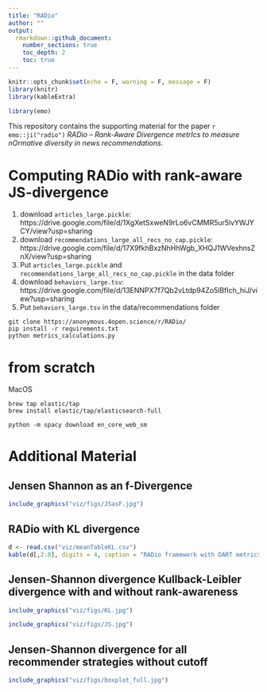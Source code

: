 ```yaml
---
title: "RADio"
author: ""
output: 
  rmarkdown::github_document:
    number_sections: true
    toc_depth: 2
    toc: true
---
```


```r
knitr::opts_chunk$set(echo = F, warning = F, message = F)
library(knitr)
library(kableExtra)
```


```r
library(emo)
```


This repository contains the supporting material for the paper `r emo::ji("radio")` *RADio – Rank-Aware Divergence metrIcs to measure nOrmative diversity in news recommendations*.

# Computing RADio with rank-aware JS-divergence

1. download `articles_large.pickle`: https://drive.google.com/file/d/1XgXetSxweN9rLo6vCMMR5ur5lvYWJYCY/view?usp=sharing
2. download `recommendations_large_all_recs_no_cap.pickle`: https://drive.google.com/file/d/17X9fkhBxzNhHhWgb_XHQJ1WVexhnsZnX/view?usp=sharing
3. Put `articles_large.pickle` and `recommendations_large_all_recs_no_cap.pickle` in the data folder
4. download `behaviors_large.tsv`: https://drive.google.com/file/d/13ENNPX7f7Qb2vLtdp94Zo5lBflch_hiJ/view?usp=sharing
5. Put `behaviors_large.tsv` in the data/recommendations folder

```{}
git clone https://anonymous.4open.science/r/RADio/
pip install -r requirements.txt
python metrics_calculations.py
```


# from scratch

MacOS
```{}
brew tap elastic/tap
brew install elastic/tap/elasticsearch-full
```

```{}
python -m spacy download en_core_web_sm
```

# Additional Material

## Jensen Shannon as an f-Divergence

```r
include_graphics("viz/figs/JSasF.jpg")

```

## RADio with KL divergence

```r

d <- read.csv("viz/meanTableKL.csv")
kable(d[,2:8], digits = 4, caption = "RADio framework with DART metrics based on KL divergence with recommendation algorithms on the MIND dataset. From left to right:  Calibration (topic), Calibration (complexity), Fragmentation, Activation, Representation and Alternative Voices. These metrics are executed on a random sample of 35.000 users, with rank-awareness, and without cutoff point.")
```

## Jensen-Shannon divergence Kullback-Leibler divergence with and without rank-awareness

```r
include_graphics("viz/figs/KL.jpg")

```

```r
include_graphics("viz/figs/JS.jpg")

```



## Jensen-Shannon divergence for all recommender strategies without cutoff

```r
include_graphics("viz/figs/boxplot_full.jpg")
```



